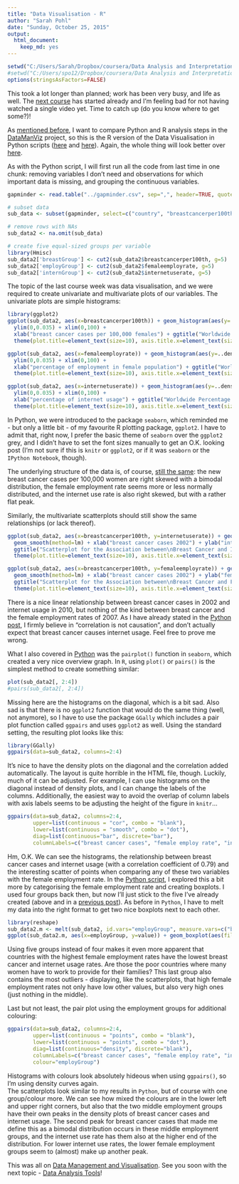 ```yaml
---
title: "Data Visualisation - R"
author: "Sarah Pohl"
date: "Sunday, October 25, 2015"
output:
  html_document:
    keep_md: yes
---
```


```r
setwd("C:/Users/Sarah/Dropbox/coursera/Data Analysis and Interpretation/DataManViz")
#setwd("C:/Users/spo12/Dropbox/coursera/Data Analysis and Interpretation/DataManViz")
options(stringsAsFactors=FALSE)
```

This took a lot longer than planned; work has been very busy, and life as well. The [next course](https://www.coursera.org/learn/data-analysis-tools/) has started already and I'm feeling bad for not having watched a single video yet. Time to catch up (do you know where to get some?)!

As [mentioned before](http://lilithelina.tumblr.com/post/128638794919/choice-of-language), I want to compare Python and R analysis steps in the [DataManViz](http://lilithelina.tumblr.com/tagged/DataManViz) project, so this is the R version of the Data Visualisation in Python scripts ([here](http://lilithelina.tumblr.com/post/130899449414/data-visualisation-python) and [here](http://lilithelina.tumblr.com/post/131697215314/more-data-visualisation-python)). Again, the whole thing will look better over [here](http://htmlpreview.github.io/?https://github.com/LilithElina/Data-Analysis-and-Interpretation/blob/master/DataManViz/Week_Four.html).

As with the Python script, I will first run all the code from last time in one chunk: removing variables I don't need and observations for which important data is missing, and grouping the continuous variables.

```r
gapminder <- read.table("../gapminder.csv", sep=",", header=TRUE, quote="\"")

# subset data
sub_data <- subset(gapminder, select=c("country", "breastcancerper100th", "femaleemployrate", "internetuserate"))

# remove rows with NAs
sub_data2 <- na.omit(sub_data)

# create five equal-sized groups per variable
library(Hmisc)
sub_data2['breastGroup'] <- cut2(sub_data2$breastcancerper100th, g=5)
sub_data2['employGroup'] <- cut2(sub_data2$femaleemployrate, g=5)
sub_data2['internGroup'] <- cut2(sub_data2$internetuserate, g=5)
```

The topic of the last course week was data visualisation, and we were required to create univariate and multivariate plots of our variables. The univariate plots are simple histograms:

```r
library(ggplot2)
ggplot(sub_data2, aes(x=breastcancerper100th)) + geom_histogram(aes(y=..density..), binwidth=8) + geom_density() +
  ylim(0,0.035) + xlim(0,100) +
  xlab("breast cancer cases per 100,000 females") + ggtitle("Worldwide Breast Cancer Cases per\n100,000 Women in 2002") +
  theme(plot.title=element_text(size=10), axis.title.x=element_text(size=8), axis.title.y=element_text(size=8))

ggplot(sub_data2, aes(x=femaleemployrate)) + geom_histogram(aes(y=..density..), binwidth=8) + geom_density() +
  ylim(0,0.035) + xlim(0,100) +
  xlab("percentage of employment in female population") + ggtitle("Worldwide Female Employment Rate (ages 15+) in 2007") +
  theme(plot.title=element_text(size=10), axis.title.x=element_text(size=8), axis.title.y=element_text(size=8))

ggplot(sub_data2, aes(x=internetuserate)) + geom_histogram(aes(y=..density..), binwidth=8) + geom_density() +
  ylim(0,0.035) + xlim(0,100) +
  xlab("percentage of internet usage") + ggtitle("Worldwide Percentage of People with Access\nto the Internet in 2010") +
  theme(plot.title=element_text(size=10), axis.title.x=element_text(size=8), axis.title.y=element_text(size=8))
```

In Python, we were introduced to the package `seaborn`, which reminded me - but only a little bit - of my favourite R plotting package, `ggplot2`. I have to admit that, right now, I prefer the basic theme of `seaborn` over the `ggplot2` grey, and I didn't have to set the font sizes manually to get an O.K. looking post (I'm not sure if this is `knitr` or `ggplot2`, or if it was `seaborn` or the `IPython Notebook`, though).

The underlying structure of the data is, of course, [still the same](http://lilithelina.tumblr.com/post/130899449414/data-visualisation-python): the new breast cancer cases per 100,000 women are right skewed with a bimodal distribution, the female employment rate seems more or less normally distributed, and the internet use rate is also right skewed, but with a rather flat peak.

Similarly, the multivariate scatterplots should still show the same relationships (or lack thereof).

```r
ggplot(sub_data2, aes(x=breastcancerper100th, y=internetuserate)) + geom_point() +
  geom_smooth(method=lm) + xlab("breast cancer cases 2002") + ylab("internet use rate 2010") +
  ggtitle("Scatterplot for the Association between\nBreast Cancer and Internet Usage") +
  theme(plot.title=element_text(size=10), axis.title.x=element_text(size=8), axis.title.y=element_text(size=8))

ggplot(sub_data2, aes(x=breastcancerper100th, y=femaleemployrate)) + geom_point() +
  geom_smooth(method=lm) + xlab("breast cancer cases 2002") + ylab("female employ rate 2007") +
  ggtitle("Scatterplot for the Association between\nBreast Cancer and Female Employment") +
  theme(plot.title=element_text(size=10), axis.title.x=element_text(size=8), axis.title.y=element_text(size=8))
```

There is a nice linear relationship between breast cancer cases in 2002 and internet usage in 2010, but nothing of the kind between breast cancer and the female employment rates of 2007. As I have already stated in the [Python post](http://lilithelina.tumblr.com/post/130899449414/data-visualisation-python), I firmly believe in "correlation is not causation", and don't actually expect that breast cancer causes internet usage. Feel free to prove me wrong.

What I also covered in [Python](http://lilithelina.tumblr.com/post/131697215314/more-data-visualisation-python) was the `pairplot()` function in `seaborn`, which created a very nice overview graph. In `R`, using `plot()` or `pairs()` is the simplest method to create something similar:

```r
plot(sub_data2[, 2:4])
#pairs(sub_data2[, 2:4])
```

Missing here are the histograms on the diagonal, which is a bit sad. Also sad is that there is no `ggplot2` function that would do the same thing (well, not anymore), so I have to use the package `GGally` which includes a pair plot function called `ggpairs` and uses `ggplot2` as well. Using the standard setting, the resulting plot looks like this:

```r
library(GGally)
ggpairs(data=sub_data2, columns=2:4)
```

It's nice to have the density plots on the diagonal and the correlation added automatically. The layout is quite horrible in the HTML file, though. Luckily, much of it can be adjusted. For example, I can use histograms on the diagonal instead of density plots, and I can change the labels of the columns. Additionally, the easiest way to avoid the overlap of column labels with axis labels seems to be adjusting the height of the figure in `knitr`...

```r
ggpairs(data=sub_data2, columns=2:4,
        upper=list(continuous = "cor", combo = "blank"),
        lower=list(continuous = "smooth", combo = "dot"),
        diag=list(continuous="bar", discrete="bar"),
        columnLabels=c("breast cancer cases", "female employ rate", "internet use rate"))

```

Hm, O.K. We can see the histograms, the relationship between breast cancer cases and internet usage (with a correlation coefficient of 0.79) and the interesting scatter of points when comparing any of these two variables with the female employment rate. In the [Python script](http://lilithelina.tumblr.com/post/131697215314/more-data-visualisation-python), I explored this a bit more by categorising the female employment rate and creating boxplots. I used four groups back then, but now I'll just stick to the five I've already created (above and in a [previous post](http://lilithelina.tumblr.com/post/130558323146/data-management-r)). As before in `Python`, I have to melt my data into the right format to get two nice boxplots next to each other.

```r
library(reshape)
sub_data2.m <- melt(sub_data2, id.vars="employGroup", measure.vars=c("breastcancerper100th", "internetuserate"))
ggplot(sub_data2.m, aes(x=employGroup, y=value)) + geom_boxplot(aes(fill=employGroup)) + facet_wrap(~ variable)
```

Using five groups instead of four makes it even more apparent that countries with the highest female employment rates have the lowest breast cancer and internet usage rates. Are those the poor countries where many women have to work to provide for their families? This last group also contains the most outliers - displaying, like the scatterplots, that high female employment rates not only have low other values, but also very high ones (just nothing in the middle).

Last but not least, the pair plot using the employment groups for additional colouring:

```r
ggpairs(data=sub_data2, columns=2:4,
        upper=list(continuous = "points", combo = "blank"),
        lower=list(continuous = "points", combo = "dot"),
        diag=list(continuous="density", discrete="blank"),
        columnLabels=c("breast cancer cases", "female employ rate", "internet use rate"),
        colour="employGroup")
```

Histograms with colours look absolutely hideous when using `ggpairs()`, so I'm using density curves again.  
The scatterplots look similar to my results in `Python`, but of course with one group/colour more. We can see how mixed the colours are in the lower left and upper right corners, but also that the two middle employment groups have their own peaks in the density plots of breast cancer cases and internet usage. The second peak for breast cancer cases that made me define this as a bimodal distribution occurs in these middle employment groups, and the internet use rate has them also at the higher end of the distribution. For lower internet use rates, the lower female employment groups seem to (almost) make up another peak.

This was all on [Data Management and Visualisation](http://lilithelina.tumblr.com/DataManViz). See you soon with the next topic - [Data Analysis Tools](https://www.coursera.org/learn/data-analysis-tools/)!